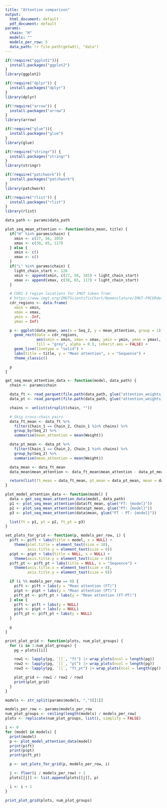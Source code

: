 ```yaml
---
title: "Attention comparison"
output:
  html_document: default
  pdf_document: default
params:
  chain: "H"
  models: ""
  models_per_row: 5
  data_path: !r file.path(getwd(), "data")
---
```

```r

if(!require("ggplot2")){
  install.packages("ggplot2")
}
library(ggplot2)

if(!require("dplyr")) {
  install.packages("dplyr")
}
library(dplyr)

if(!require("arrow")) {
  install.packages("arrow")
}
library(arrow)

if(!require("glue")){
  install.packages("glue")
}
library(glue)

if(!require("stringr")) {
  install.packages("stringr")
}
library(stringr)

if(!require("patchwork")) {
  install.packages("patchwork")
}
library(patchwork)

if(!require("rlist")) {
  install.packages("rlist")
}
library(rlist)
```

```r
data_path <- params$data_path

plot_seq_mean_attention <- function(data_mean, title) {
  if("H" %in% params$chain) {
    xmin <- c(27, 56, 105)
    xmax <- c(38, 65, 117)
  } else {
    xmin <- c()
    xmax <- c()
  }
  if("L" %in% params$chain) {
    light_chain_start <- 128
    xmin <- append(xmin, c(27, 56, 105) + light_chain_start)
    xmax <- append(xmax, c(38, 65, 117) + light_chain_start)
  }

  # CDR1-3 region locations for IMGT taken from:
  # https://www.imgt.org/IMGTScientificChart/Nomenclature/IMGT-FRCDRdefinition.html
  cdr_regions <- data.frame(
    xmin = xmin,
    xmax = xmax,
    ymin = -Inf,
    ymax = Inf)

  p <- ggplot(data_mean, aes(x = Seq_2, y = mean_attention, group = 1)) +
    geom_rect(data = cdr_regions,
              aes(xmin = xmin, xmax = xmax, ymin = ymin, ymax = ymax),
              fill = "grey", alpha = 0.5, inherit.aes = FALSE) +
    geom_line(linetype = "solid") +
    labs(title = title, y = "Mean attention", x = "Sequence") +
    theme_classic()

  p
}

get_seq_mean_attention_data <- function(model, data_path) {
  chain <- params$chain

  data_ft <- read_parquet(file.path(data_path, glue("attention_weights_{model}_{chain}_FT.parquet")))
  data_pt <- read_parquet(file.path(data_path, glue("attention_weights_{model}_{chain}_PT.parquet")))

  chains <- unlist(strsplit(chain, ""))

  # Skip cross-chain pairs
  data_ft_mean <- data_ft %>%
    filter(Chain_1 == Chain_2, Chain_1 %in% chains) %>%
    group_by(Seq_2) %>%
    summarise(mean_attention = mean(Weight))

  data_pt_mean <- data_pt %>%
    filter(Chain_1 == Chain_2, Chain_1 %in% chains) %>%
    group_by(Seq_2) %>%
    summarise(mean_attention = mean(Weight))

  data_mean <- data_ft_mean
  data_mean$mean_attention <- data_ft_mean$mean_attention - data_pt_mean$mean_attention

  return(list(ft_mean = data_ft_mean, pt_mean = data_pt_mean, mean = data_mean))
}

plot_model_attention_data <- function(model) {
  data = get_seq_mean_attention_data(model, data_path)
  p1 <- plot_seq_mean_attention(data$ft_mean, glue("FT: {model}"))
  p2 <- plot_seq_mean_attention(data$pt_mean, glue("PT: {model}"))
  p3 <- plot_seq_mean_attention(data$mean, glue("FT - PT: {model}"))

  list(ft = p1, pt = p2, ft_pt = p3)
}

set_plots_for_grid <- function(p, models_per_row, i) {
  p$ft <- p$ft + labs(title = model, x = NULL) +
    theme(plot.title = element_text(size = 10),
          axis.title.y = element_text(size = 8))
  p$pt <- p$pt + labs(title = NULL, x = NULL) +
    theme(axis.title.y = element_text(size = 8))
  p$ft_pt <- p$ft_pt + labs(title = NULL, x = "Sequence") +
    theme(axis.title.x = element_text(size = 8),
          axis.title.y = element_text(size = 8))

  if (i %% models_per_row == 0) {
    p$ft <- p$ft + labs(y = "Mean attention (FT)")
    p$pt <- p$pt + labs(y = "Mean attention (PT)")
    p$ft_pt <- p$ft_pt + labs(y = "Mean attention (FT-PT)")
  } else {
    p$ft <- p$ft + labs(y = NULL)
    p$pt <- p$pt + labs(y = NULL)
    p$ft_pt <- p$ft_pt + labs(y = NULL)
  }

  p
}

print_plot_grid <- function(plots, num_plot_groups) {
  for (i in 1:num_plot_groups) {
    pg = plots[[i]]

    row1 <- lapply(pg, `[[`, "ft") |> wrap_plots(ncol = length(pg))
    row2 <- lapply(pg, `[[`, "pt") |> wrap_plots(ncol = length(pg))
    row3 <- lapply(pg, `[[`, "ft_pt") |> wrap_plots(ncol = length(pg))

    plot_grid <- row1 / row2 / row3
    print(plot_grid)
  }
}
```

```r
models <- str_split(params$models, ",")[[1]]

models_per_row <- params$models_per_row
num_plot_groups <- ceiling(length(models) / models_per_row)
plots <- replicate(num_plot_groups, list(), simplify = FALSE)

i <- 0
for (model in models) {
  print(model)
  p <- plot_model_attention_data(model)
  print(p$ft)
  print(p$pt)
  print(p$ft_pt)

  p <- set_plots_for_grid(p, models_per_row, i)

  j <- floor(i / models_per_row) + 1
  plots[[j]] <- list.append(plots[[j]], p)

  i <- i + 1
}

print_plot_grid(plots, num_plot_groups)
```
